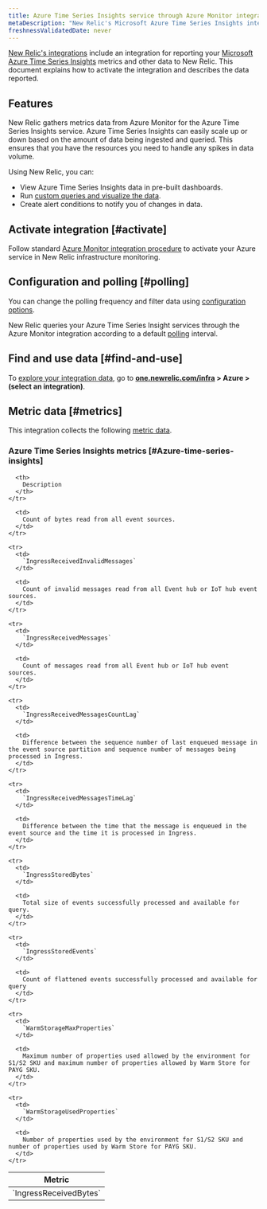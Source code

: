 ```yaml
---
title: Azure Time Series Insights service through Azure Monitor integration
metaDescription: "New Relic's Microsoft Azure Time Series Insights integration: what data it reports and how to enable it."
freshnessValidatedDate: never
---
```


[New Relic's integrations](/docs/infrastructure/introduction-infra-monitoring) include an integration for reporting your [Microsoft Azure Time Series Insights](https://azure.microsoft.com/en-us/products/time-series-insights/) metrics and other data to New Relic. This document explains how to activate the integration and describes the data reported.

## Features

New Relic gathers metrics data from Azure Monitor for the Azure Time Series Insights service. Azure Time Series Insights can easily scale up or down based on the amount of data being ingested and queried. This ensures that you have the resources you need to handle any spikes in data volume.

Using New Relic, you can:

* View Azure Time Series Insights data in pre-built dashboards.
* Run [custom queries and visualize the data](/docs/infrastructure/integrations-getting-started/getting-started/use-integration-data-new-relic-insights).
* Create alert conditions to notify you of changes in data.

## Activate integration [#activate]

Follow standard [Azure Monitor integration procedure](/docs/infrastructure/microsoft-azure-integrations/azure-integrations-list/azure-monitor) to activate your Azure service in New Relic infrastructure monitoring.

## Configuration and polling [#polling]

You can change the polling frequency and filter data using [configuration options](/docs/infrastructure/microsoft-azure-integrations/azure-integrations-list/azure-monitor/#settings).

New Relic queries your Azure Time Series Insight services through the Azure Monitor integration according to a default [polling](/docs/infrastructure/microsoft-azure-integrations/azure-integrations-list/azure-monitor/#settings) interval.

## Find and use data [#find-and-use]

To [explore your integration data](/docs/infrastructure/integrations/find-use-infrastructure-integration-data), go to <DNT>**[one.newrelic.com/infra](https://one.newrelic.com/infra) > Azure > (select an integration)**</DNT>.

## Metric data [#metrics]

This integration collects the following [metric data](/docs/infrastructure/integrations-getting-started/getting-started/understand-integration-data-data-types#metric).

### Azure Time Series Insights metrics [#Azure-time-series-insights]

<table>
  <thead>
    <tr>
      <th style={{ width: "300px" }}>
        Metric
      </th>

      <th>
        Description
      </th>
    </tr>
  </thead>

  <tbody>
    <tr>
      <td>
        `IngressReceivedBytes`
      </td>

      <td>
        Count of bytes read from all event sources.
      </td>
    </tr>

    <tr>
      <td>
        `IngressReceivedInvalidMessages`
      </td>

      <td>
        Count of invalid messages read from all Event hub or IoT hub event sources.
      </td>
    </tr>

    <tr>
      <td>
        `IngressReceivedMessages`
      </td>

      <td>
        Count of messages read from all Event hub or IoT hub event sources.
      </td>
    </tr>

    <tr>
      <td>
        `IngressReceivedMessagesCountLag`
      </td>

      <td>
        Difference between the sequence number of last enqueued message in the event source partition and sequence number of messages being processed in Ingress.
      </td>
    </tr>

    <tr>
      <td>
        `IngressReceivedMessagesTimeLag`
      </td>

      <td>
        Difference between the time that the message is enqueued in the event source and the time it is processed in Ingress.
      </td>
    </tr>

    <tr>
      <td>
        `IngressStoredBytes`
      </td>

      <td>
        Total size of events successfully processed and available for query.
      </td>
    </tr>

    <tr>
      <td>
        `IngressStoredEvents`
      </td>

      <td>
        Count of flattened events successfully processed and available for query
      </td>
    </tr>

    <tr>
      <td>
        `WarmStorageMaxProperties`
      </td>

      <td>
        Maximum number of properties used allowed by the environment for S1/S2 SKU and maximum number of properties allowed by Warm Store for PAYG SKU.
      </td>
    </tr>

    <tr>
      <td>
        `WarmStorageUsedProperties`
      </td>

      <td>
        Number of properties used by the environment for S1/S2 SKU and number of properties used by Warm Store for PAYG SKU.
      </td>
    </tr>
  </tbody>
</table>
